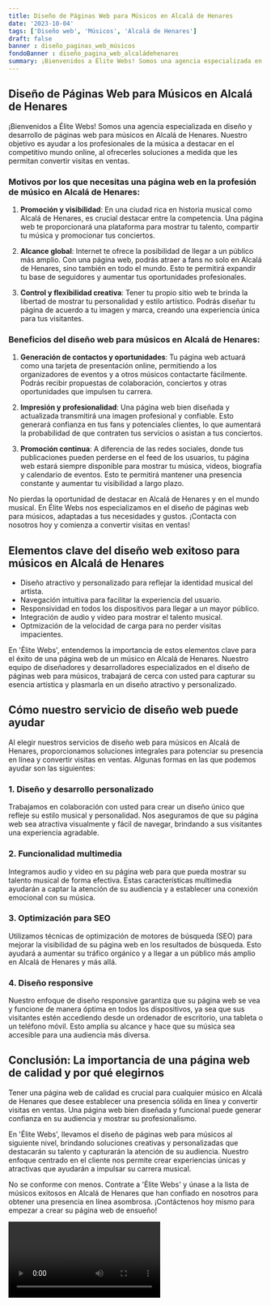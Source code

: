 ```yaml
---
title: Diseño de Páginas Web para Músicos en Alcalá de Henares
date: '2023-10-04'
tags: ['Diseño web', 'Músicos', 'Alcalá de Henares']
draft: false
banner : diseño_paginas_web_músicos
fondoBanner : diseño_pagina_web_alcaládehenares
summary: ¡Bienvenidos a Élite Webs! Somos una agencia especializada en diseño y desarrollo de páginas web para músicos en Alcalá de Henares. Nuestro objetivo es ayudar a los profesionales de la música a destacar en el competitivo mundo online, al ofrecerles soluciones a medida que les permitan convertir visitas en ventas.
---
```


## Diseño de Páginas Web para Músicos en Alcalá de Henares

¡Bienvenidos a Élite Webs! Somos una agencia especializada en diseño y desarrollo de páginas web para músicos en Alcalá de Henares. Nuestro objetivo es ayudar a los profesionales de la música a destacar en el competitivo mundo online, al ofrecerles soluciones a medida que les permitan convertir visitas en ventas.

### Motivos por los que necesitas una página web en la profesión de músico en Alcalá de Henares:

1. **Promoción y visibilidad**: En una ciudad rica en historia musical como Alcalá de Henares, es crucial destacar entre la competencia. Una página web te proporcionará una plataforma para mostrar tu talento, compartir tu música y promocionar tus conciertos.

2. **Alcance global**: Internet te ofrece la posibilidad de llegar a un público más amplio. Con una página web, podrás atraer a fans no solo en Alcalá de Henares, sino también en todo el mundo. Esto te permitirá expandir tu base de seguidores y aumentar tus oportunidades profesionales.

3. **Control y flexibilidad creativa**: Tener tu propio sitio web te brinda la libertad de mostrar tu personalidad y estilo artístico. Podrás diseñar tu página de acuerdo a tu imagen y marca, creando una experiencia única para tus visitantes.

### Beneficios del diseño web para músicos en Alcalá de Henares:

1. **Generación de contactos y oportunidades**: Tu página web actuará como una tarjeta de presentación online, permitiendo a los organizadores de eventos y a otros músicos contactarte fácilmente. Podrás recibir propuestas de colaboración, conciertos y otras oportunidades que impulsen tu carrera.

2. **Impresión y profesionalidad**: Una página web bien diseñada y actualizada transmitirá una imagen profesional y confiable. Esto generará confianza en tus fans y potenciales clientes, lo que aumentará la probabilidad de que contraten tus servicios o asistan a tus conciertos.

3. **Promoción continua**: A diferencia de las redes sociales, donde tus publicaciones pueden perderse en el feed de los usuarios, tu página web estará siempre disponible para mostrar tu música, videos, biografía y calendario de eventos. Esto te permitirá mantener una presencia constante y aumentar tu visibilidad a largo plazo.

No pierdas la oportunidad de destacar en Alcalá de Henares y en el mundo musical. En Élite Webs nos especializamos en el diseño de páginas web para músicos, adaptadas a tus necesidades y gustos. ¡Contacta con nosotros hoy y comienza a convertir visitas en ventas!

<GifSeo />

<Cta />

## Elementos clave del diseño web exitoso para músicos en Alcalá de Henares

- Diseño atractivo y personalizado para reflejar la identidad musical del artista.
- Navegación intuitiva para facilitar la experiencia del usuario.
- Responsividad en todos los dispositivos para llegar a un mayor público.
- Integración de audio y video para mostrar el talento musical.
- Optmización de la velocidad de carga para no perder visitas impacientes.

En 'Élite Webs', entendemos la importancia de estos elementos clave para el éxito de una página web de un músico en Alcalá de Henares. Nuestro equipo de diseñadores y desarrolladores especializados en el diseño de páginas web para músicos, trabajará de cerca con usted para capturar su esencia artística y plasmarla en un diseño atractivo y personalizado.

## Cómo nuestro servicio de diseño web puede ayudar

Al elegir nuestros servicios de diseño web para músicos en Alcalá de Henares, proporcionamos soluciones integrales para potenciar su presencia en línea y convertir visitas en ventas. Algunas formas en las que podemos ayudar son las siguientes:

### 1. Diseño y desarrollo personalizado
Trabajamos en colaboración con usted para crear un diseño único que refleje su estilo musical y personalidad. Nos aseguramos de que su página web sea atractiva visualmente y fácil de navegar, brindando a sus visitantes una experiencia agradable.

### 2. Funcionalidad multimedia
Integramos audio y video en su página web para que pueda mostrar su talento musical de forma efectiva. Estas características multimedia ayudarán a captar la atención de su audiencia y a establecer una conexión emocional con su música.

### 3. Optimización para SEO
Utilizamos técnicas de optimización de motores de búsqueda (SEO) para mejorar la visibilidad de su página web en los resultados de búsqueda. Esto ayudará a aumentar su tráfico orgánico y a llegar a un público más amplio en Alcalá de Henares y más allá.

### 4. Diseño responsive
Nuestro enfoque de diseño responsive garantiza que su página web se vea y funcione de manera óptima en todos los dispositivos, ya sea que sus visitantes estén accediendo desde un ordenador de escritorio, una tableta o un teléfono móvil. Esto amplía su alcance y hace que su música sea accesible para una audiencia más diversa.

## Conclusión: La importancia de una página web de calidad y por qué elegirnos

Tener una página web de calidad es crucial para cualquier músico en Alcalá de Henares que desee establecer una presencia sólida en línea y convertir visitas en ventas. Una página web bien diseñada y funcional puede generar confianza en su audiencia y mostrar su profesionalismo.

En 'Élite Webs', llevamos el diseño de páginas web para músicos al siguiente nivel, brindando soluciones creativas y personalizadas que destacarán su talento y capturarán la atención de su audiencia. Nuestro enfoque centrado en el cliente nos permite crear experiencias únicas y atractivas que ayudarán a impulsar su carrera musical.

No se conforme con menos. Contrate a 'Élite Webs' y únase a la lista de músicos exitosos en Alcalá de Henares que han confiado en nosotros para obtener una presencia en línea asombrosa. ¡Contáctenos hoy mismo para empezar a crear su página web de ensueño!

<Video />

<CtaBot job='Músicos' city='Alcalá de Henares'/>

<Gmaps query='Alcalá de Henares+españa+maps' />
